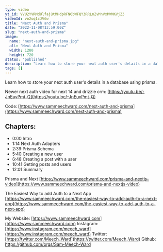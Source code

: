 ```yaml
---
type: video
yt_id: VVU2YVRMdUlfajQtMHdpRFN6bWFQY3RRLnZvMnVxMWNKVjZ3
videoId: vo2uq1cJV6w
title: "Next Auth and Prisma"
date: "2022-11-08T13:59:00Z"
slug: "next-auth-and-prisma"
image: 
  name: "next-auth-and-prisma.jpg"
  alt: "Next Auth and Prisma"
  width: 1280
  height: 720
status: 'published'
description: "Learn how to store your next auth user's details in a database using prisma."
tags: []
---
```


Learn how to store your next auth user's details in a database using prisma.

Newer next auth video for next 14 and drizzle orm: [https://youtu.be/-JnEuvPmt-Q](https://youtu.be/-JnEuvPmt-Q)

Code:
[https://www.sammeechward.com/next-auth-and-prisma](https://www.sammeechward.com/next-auth-and-prisma)

## Chapters:

* 0:00 Intro
* 1:14 Next Auth Adapters
* 2:39 Prisma Schema
* 5:40 Creating a new user
* 6:48 Creating a post with a user
* 10:41 Getting posts and users
* 12:01 Summary

Prisma and Next
[https://www.sammeechward.com/prisma-and-nextjs-video](https://www.sammeechward.com/prisma-and-nextjs-video)

The Easiest Way to add Auth to a Next App
[https://www.sammeechward.com/the-easiest-way-to-add-auth-to-a-next-app](https://www.sammeechward.com/the-easiest-way-to-add-auth-to-a-next-app)


My Website: [https://www.sammeechward.com](https://www.sammeechward.com)
Instagram: [https://www.instagram.com/meech_ward](https://www.instagram.com/meech_ward)
Twitter: [https://twitter.com/Meech_Ward](https://twitter.com/Meech_Ward)
Github: https://github.com/orgs/Sam-Meech-Ward
